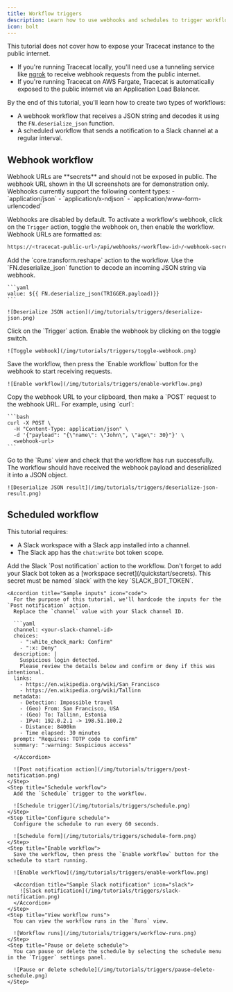 ```yaml
---
title: Workflow triggers
description: Learn how to use webhooks and schedules to trigger workflows.
icon: bolt
---
```


<Note>
  This tutorial does not cover how to expose your Tracecat instance to the public internet.

  - If you're running Tracecat locally, you'll need use a tunneling service like [ngrok](https://ngrok.com/) to receive webhook requests from the public internet.
  - If you're running Tracecat on AWS Fargate, Tracecat is automatically exposed to the public internet via an Application Load Balancer.
</Note>

By the end of this tutorial, you'll learn how to create two types of workflows:

- A webhook workflow that receives a JSON string and decodes it using the `FN.deserialize_json` function.
- A scheduled workflow that sends a notification to a Slack channel at a regular interval.

## Webhook workflow

<Warning>
  Webhook URLs are **secrets** and should not be exposed in public.
  The webhook URL shown in the UI screenshots are for demonstration only.
</Warning>

<Note>
  Webhooks currently support the following content types:
  - `application/json`
  - `application/x-ndjson`
  - `application/www-form-urlencoded`
</Note>

Webhooks are disabled by default. To activate a workflow's webhook, click on the `Trigger` action, toggle the webhook on, then enable the workflow.
Webhook URLs are formatted as:

```bash
https://<tracecat-public-url>/api/webhooks/<workflow-id>/<webhook-secret>
```

<Steps>
  <Step title="Deserialize JSON action">
    Add the `core.transform.reshape` action to the workflow.
    Use the `FN.deserialize_json` function to decode an incoming JSON string via webhook.

    ```yaml
    value: ${{ FN.deserialize_json(TRIGGER.payload)}}
    ```

    ![Deserialize JSON action](/img/tutorials/triggers/deserialize-json.png)
  </Step>
  <Step title="Toggle webhook">
    Click on the `Trigger` action.
    Enable the webhook by clicking on the toggle switch.

    ![Toggle webhook](/img/tutorials/triggers/toggle-webhook.png)
  </Step>
  <Step title="Enable workflow">
    Save the workflow, then press the `Enable workflow` button for the webhook to start receiving requests.

    ![Enable workflow](/img/tutorials/triggers/enable-workflow.png)
  </Step>
  <Step title="POST webhook request">
    Copy the webhook URL to your clipboard, then make a `POST` request to the webhook URL.
    For example, using `curl`:

    ```bash
    curl -X POST \
      -H "Content-Type: application/json" \
      -d '{"payload": "{\"name\": \"John\", \"age\": 30}"}' \
      <webhook-url>
    ```
  </Step>
  <Step title="View workflow runs">
    Go to the `Runs` view and check that the workflow has run successfully.
    The workflow should have received the webhook payload and deserialized it into a JSON object.

    ![Deserialize JSON result](/img/tutorials/triggers/deserialize-json-result.png)
  </Step>
</Steps>


## Scheduled workflow

This tutorial requires:

- A Slack workspace with a Slack app installed into a channel.
- The Slack app has the `chat:write` bot token scope.

<Steps>
  <Step title="Post notification action">
    Add the Slack `Post notification` action to the workflow.
    Don't forget to add your Slack bot token as a [workspace secret](/quickstart/secrets).
    This secret must be named `slack` with the key `SLACK_BOT_TOKEN`.

    <Accordion title="Sample inputs" icon="code">
      For the purpose of this tutorial, we'll hardcode the inputs for the `Post notification` action.
      Replace the `channel` value with your Slack channel ID.

      ```yaml
      channel: <your-slack-channel-id>
      choices:
        - ":white_check_mark: Confirm"
        - ":x: Deny"
      description: |
        Suspicious login detected.
        Please review the details below and confirm or deny if this was intentional.
      links:
        - https://en.wikipedia.org/wiki/San_Francisco
        - https://en.wikipedia.org/wiki/Tallinn
      metadata:
        - Detection: Impossible travel
        - (Geo) From: San Francisco, USA
        - (Geo) To: Tallinn, Estonia
        - IPv4: 192.0.2.1 -> 198.51.100.2
        - Distance: 8400km
        - Time elapsed: 30 minutes
      prompt: "Requires: TOTP code to confirm"
      summary: ":warning: Suspicious access"
      ```
      </Accordion>

      ![Post notification action](/img/tutorials/triggers/post-notification.png)
    </Step>
    <Step title="Schedule workflow">
      Add the `Schedule` trigger to the workflow.

      ![Schedule trigger](/img/tutorials/triggers/schedule.png)
    </Step>
    <Step title="Configure schedule">
      Configure the schedule to run every 60 seconds.

      ![Schedule form](/img/tutorials/triggers/schedule-form.png)
    </Step>
    <Step title="Enable workflow">
      Save the workflow, then press the `Enable workflow` button for the schedule to start running.

      ![Enable workflow](/img/tutorials/triggers/enable-workflow.png)

      <Accordion title="Sample Slack notification" icon="slack">
        ![Slack notification](/img/tutorials/triggers/slack-notification.png)
      </Accordion>
    </Step>
    <Step title="View workflow runs">
      You can view the workflow runs in the `Runs` view.

      ![Workflow runs](/img/tutorials/triggers/workflow-runs.png)
    </Step>
    <Step title="Pause or delete schedule">
      You can pause or delete the schedule by selecting the schedule menu in the `Trigger` settings panel.

      ![Pause or delete schedule](/img/tutorials/triggers/pause-delete-schedule.png)
    </Step>
  </Steps>
